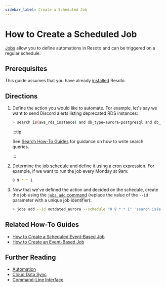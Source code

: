 ```yaml
---
sidebar_label: Create a Scheduled Job
---
```


# How to Create a Scheduled Job

[Jobs](../../concepts/automation/index.mdx) allow you to define automations in Resoto and can be triggered on a regular schedule.

## Prerequisites

This guide assumes that you have already [installed](../../getting-started/install-resoto/index.mdx) Resoto.

## Directions

1. Define the action you would like to automate. For example, let's say we want to send Discord alerts listing deprecated RDS instances:

   ```bash
   > search is(aws_rds_instance) and db_type=aurora-postgresql and db_version~11 | discord title="Outdated Aurora databases found." message="This version is outdated and should be migrated!"
   ```

   :::tip

   See [Search How-To Guides](../search/index.mdx) for guidance on how to write search queries.

   :::

2. Determine the [job schedule](../../concepts/automation/index.mdx#schedule-trigger) and define it using a [cron expression](https://crontab.guru). For example, if we want to run the job every Monday at 9am:

   ```bash
   0 9 * * 1
   ```

3. Now that we've defined the action and decided on the schedule, create the job using the [`jobs add` command](../../reference/cli/action-commands/job/add.mdx) (replace the value of the `--id` parameter with a unique job identifier):

   ```bash
   > jobs add --id outdated_aurora --schedule "0 9 * * 1" 'search is(aws_rds_instance) and db_type=aurora-postgresql and db_version~11 | discord title="Outdated Aurora databases found." message="This version is outdated and should be migrated!"'
   ```

## Related How-To Guides

- [How to Create a Scheduled Event-Based Job](./create-a-scheduled-event-based-job.mdx)
- [How to Create an Event-Based Job](./create-an-event-based-job.mdx)

## Further Reading

- [Automation](../../concepts/automation/index.mdx)
- [Cloud Data Sync](../../concepts/cloud-data-sync/index.mdx)
- [Command-Line Interface](../../reference/cli/index.mdx)
